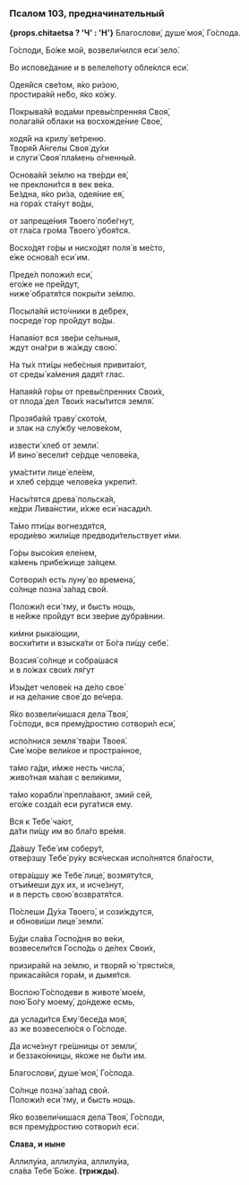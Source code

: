 ### Псалом 103, предначинательный

**{props.chitaetsa ? 'Ч' : 'Н'}** Благослови́, душе́ моя́, Го́спода.

Го́споди, Бо́же мой, возвели́чился еси́ зело́.

Во испове́дание и в велеле́поту обле́клся еси́.

Одея́йся све́том, я́ко ри́зою,  
простира́яй не́бо, я́ко ко́жу.

Покрыва́яй вода́ми превы́спренняя Своя́,  
полага́яй о́блаки на восхожде́ние Свое́,

ходя́й на крилу́ ве́треню.  
Творя́й А́нгелы Своя́ ду́хи  
и слуги́ Своя́ пла́мень о́гненный.

Основа́яй зе́млю на тве́рди ея́,  
не преклони́тся в век ве́ка.  
Бе́здна, я́ко ри́за, одея́ние ея́,  
на гора́х ста́нут во́ды,  

от запреще́ния Твоего́ побе́гнут,  
от гла́са гро́ма Твоего́ убоя́тся.

Восхо́дят го́ры и нисхо́дят поля́ в ме́сто,  
е́же основа́л еси́ им.

Преде́л положи́л еси́,  
eго́же не пре́йдут,  
ниже́ обратя́тся покры́ти зе́млю.

Посыла́яй исто́чники в де́брех,  
посреде́ гор про́йдут во́ды.

Напая́ют вся зве́ри се́льныя,  
ждут она́гри в жа́жду свою́.

На ты́х пти́цы небе́сныя привита́ют,  
от среды́ ка́мения дадя́т глас.

Напая́яй го́ры от превы́спренних Свои́х,  
от плода́ дел Твои́х насы́тится земля́.

Прозяба́яй траву́ ското́м,  
и злак на слу́жбу челове́ком,

извести́ хлеб от земли́.  
И вино́ весели́т се́рдце челове́ка,

ума́стити лице́ еле́ем,  
и хлеб се́рдце челове́ка укрепи́т.

Насы́тятся древа́ польска́я,  
ке́дри Лива́нстии, и́хже еси́ насади́л.

Та́мо пти́цы вогнездя́тся,  
ероди́ево жили́ще предводи́тельствует и́ми.

Го́ры высо́кия еле́нем,  
ка́мень прибе́жище за́яцем.  

Сотвори́л есть луну́ во времена́,  
со́лнце позна́ за́пад свой.

Положи́л еси́ тму, и бысть нощь,  
в не́йже про́йдут вси зве́рие дубра́внии.

ки́мни рыка́ющии,  
восхи́тити и взыска́ти от Бо́га пи́щу себе́.

Возсия́ со́лнце и собра́шася  
и в ло́жах свои́х ля́гут

Изы́дет челове́к на де́ло свое́  
и на де́лание свое́ до ве́чера.

Я́ко возвели́чишася дела́ Твоя́,  
Го́споди, вся прему́дростию сотвори́л еси́,

испо́лнися земля́ тва́ри Твоея́.  
Сие́ мо́ре вели́кое и простра́нное,

та́мо га́ди, и́мже несть числа́,  
живо́тная ма́лая с вели́кими,

та́мо корабли́ препла́вают, змий сей,  
eго́же созда́л еси руга́тися eму.

Вся к Тебе́ ча́ют,  
да́ти пи́щу им во бла́го вре́мя.

Да́вшу Тебе́ им соберу́т,  
отве́рзшу Тебе́ ру́ку вся́ческая испо́лнятся бла́гости,

отвра́щшу же Тебе́ лице́, возмяту́тся,  
отъи́меши дух их, и исче́знут,  
и в персть свою́ возвратя́тся.

По́слеши Ду́ха Твоего́, и сози́ждутся,  
и обнови́ши лице́ земли́.

Бу́ди сла́ва Госпо́дня во ве́ки,  
возвесели́тся Госпо́дь о де́лех Свои́х,

призира́яй на зе́млю, и творя́й ю́ трясти́ся,  
прикаса́яйся гора́м, и дымя́тся.

Воспою́ Го́сподеви в животе́ мое́м,  
пою́ Бо́гу моему́, до́ндеже есмь,

да услади́тся Ему́ бесе́да моя́,  
аз же возвеселю́ся о Го́споде.

Да исче́знут гре́шницы от земли́,  
и беззако́нницы, я́коже не бы́ти им.

Благослови́, душе́ моя́, Го́спода.

Со́лнце позна́ за́пад свой.  
Положи́л еси́ тму, и бысть нощь.

Я́ко возвели́чишася дела́ Твоя́, Го́споди,  
вся прему́дростию сотвори́л еси́.

**Слава, и ныне**

Аллилу́иа, аллилу́иа, аллилу́иа,  
сла́ва Тебе́ Бо́же. **(тpижды)**.
